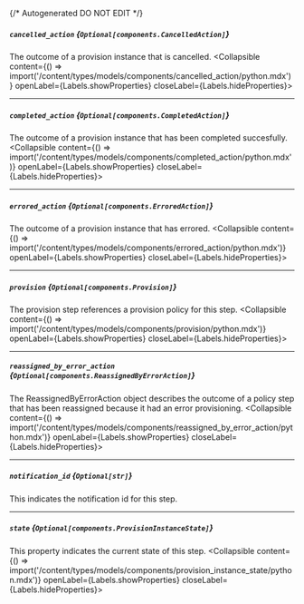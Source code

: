 {/* Autogenerated DO NOT EDIT  */}

##### `cancelled_action` *{`Optional[components.CancelledAction]`}*
The outcome of a provision instance that is cancelled.
<Collapsible content={() => import('/content/types/models/components/cancelled_action/python.mdx')} openLabel={Labels.showProperties} closeLabel={Labels.hideProperties}>
</Collapsible>

---
##### `completed_action` *{`Optional[components.CompletedAction]`}*
The outcome of a provision instance that has been completed succesfully.
<Collapsible content={() => import('/content/types/models/components/completed_action/python.mdx')} openLabel={Labels.showProperties} closeLabel={Labels.hideProperties}>
</Collapsible>

---
##### `errored_action` *{`Optional[components.ErroredAction]`}*
The outcome of a provision instance that has errored.
<Collapsible content={() => import('/content/types/models/components/errored_action/python.mdx')} openLabel={Labels.showProperties} closeLabel={Labels.hideProperties}>
</Collapsible>

---
##### `provision` *{`Optional[components.Provision]`}*
The provision step references a provision policy for this step.
<Collapsible content={() => import('/content/types/models/components/provision/python.mdx')} openLabel={Labels.showProperties} closeLabel={Labels.hideProperties}>
</Collapsible>

---
##### `reassigned_by_error_action` *{`Optional[components.ReassignedByErrorAction]`}*
The ReassignedByErrorAction object describes the outcome of a policy step that has been reassigned because it had an error provisioning.
<Collapsible content={() => import('/content/types/models/components/reassigned_by_error_action/python.mdx')} openLabel={Labels.showProperties} closeLabel={Labels.hideProperties}>
</Collapsible>

---
##### `notification_id` *{`Optional[str]`}*
This indicates the notification id for this step.

---
##### `state` *{`Optional[components.ProvisionInstanceState]`}*
This property indicates the current state of this step.
<Collapsible content={() => import('/content/types/models/components/provision_instance_state/python.mdx')} openLabel={Labels.showProperties} closeLabel={Labels.hideProperties}>
</Collapsible>


